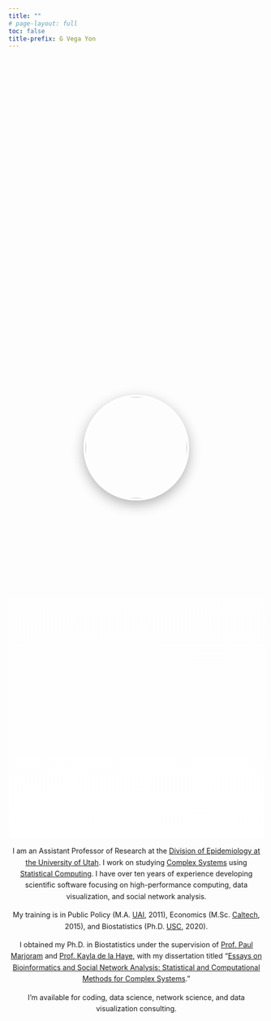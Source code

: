 ```yaml
---
title: ""
# page-layout: full
toc: false
title-prefix: G Vega Yon
---
```


<!-- Background Header Section - 30vh -->
::: {.column-screen style="background-image: linear-gradient(to bottom, transparent 60%, white 100%), url('img/paisaje.jpg'); background-size: cover; background-repeat: no-repeat; background-attachment: scroll; background-position-x: center; background-position-y: top; height: 40vh; margin-top: -60px; display: flex; align-items: center; justify-content: center;"}
![](img/george_darwin.jpg){style="width: 200px; height: 200px; object-fit: cover; border-radius: 50%; border: 4px solid white; box-shadow: 0 8px 25px rgba(0,0,0,0.3); margin-top: 60px;"}
:::



::: {style="text-align: center; line-height: 1.6;"}
I am an Assistant Professor of Research at the [Division of Epidemiology at the University of Utah](https://medicine.utah.edu/internalmedicine/epidemiology/){target="_blank"}. I work on studying [Complex Systems](https://cssociety.org/about-us/what-are-cs){target="_blank"} using [Statistical Computing](https://en.wikipedia.org/wiki/Computational_statistics){target="_blank"}. I have over ten years of experience developing scientific software focusing on high-performance computing, data visualization, and social network analysis.

My training is in Public Policy (M.A. [UAI](https://www.uai.cl/){target="_blank"}, 2011), Economics (M.Sc. [Caltech](https://caltech.edu){target="_blank"}, 2015), and Biostatistics (Ph.D. [USC](https://usc.edu){target="_blank"}, 2020).

I obtained my Ph.D. in Biostatistics under the supervision of [Prof. Paul Marjoram](https://scholar.google.com/citations?user=Zj5ky5gAAAAJ&hl=en){target="_blank"} and [Prof. Kayla de la Haye](https://kayladelahaye.net){target="_blank"}, with my dissertation titled "[Essays on Bioinformatics and Social Network Analysis: Statistical and Computational Methods for Complex Systems](thesis.pdf){target="_blank"}."

I'm available for coding, data science, network science, and data visualization consulting.
:::
